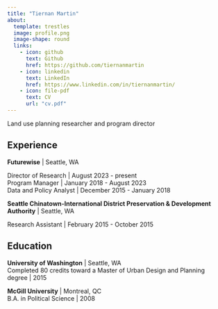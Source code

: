 ```yaml
---
title: "Tiernan Martin"
about:
  template: trestles
  image: profile.png
  image-shape: round
  links: 
    - icon: github
      text: Github
      href: https://github.com/tiernanmartin
    - icon: linkedin
      text: LinkedIn
      href: https://www.linkedin.com/in/tiernanmartin/
    - icon: file-pdf
      text: CV
      url: "cv.pdf"
---
```


::: {.column-page}
Land use planning researcher and program director

## Experience

**Futurewise** \| Seattle, WA

::: indented-text
Director of Research \| August 2023 - present<br>
Program Manager | January 2018 - August 2023<br>
Data and Policy Analyst \| December 2015 - January 2018
:::

**Seattle Chinatown-International District Preservation & Development Authority** \| Seattle, WA 

::: indented-text
Research Assistant \| February 2015 - October 2015
:::

## Education

**University of Washington** \| Seattle, WA<br>Completed 80 credits toward a Master of Urban Design and Planning degree \| 2015

**McGill University** \| Montreal, QC<br>B.A. in Political Science \| 2008

:::
